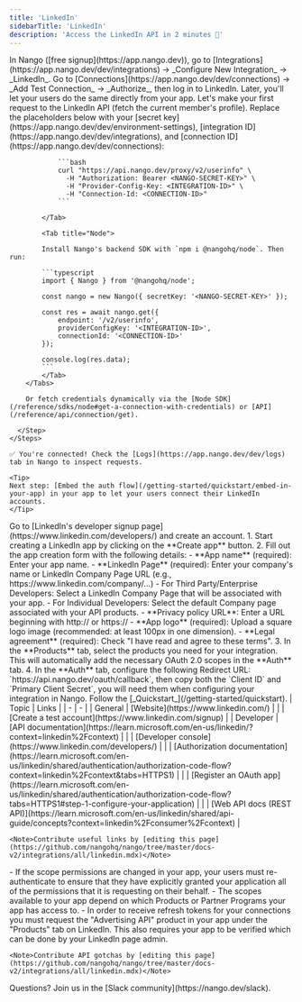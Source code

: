 ```yaml
---
title: 'LinkedIn'
sidebarTitle: 'LinkedIn'
description: 'Access the LinkedIn API in 2 minutes 💨'
---
```


<Tabs>
  <Tab title="🚀 Quickstart">
    <Steps>
      <Step title="Create an integration">
        In Nango ([free signup](https://app.nango.dev)), go to [Integrations](https://app.nango.dev/dev/integrations) -> _Configure New Integration_ -> _LinkedIn_.
      </Step>
      <Step title="Authorize LinkedIn">
        Go to [Connections](https://app.nango.dev/dev/connections) -> _Add Test Connection_ -> _Authorize_, then log in to LinkedIn. Later, you'll let your users do the same directly from your app.
      </Step>
      <Step title="Call the LinkedIn API">
        Let's make your first request to the LinkedIn API (fetch the current member's profile). Replace the placeholders below with your [secret key](https://app.nango.dev/dev/environment-settings), [integration ID](https://app.nango.dev/dev/integrations), and [connection ID](https://app.nango.dev/dev/connections):
        <Tabs>
            <Tab title="cURL">

                ```bash
                curl "https://api.nango.dev/proxy/v2/userinfo" \
                  -H "Authorization: Bearer <NANGO-SECRET-KEY>" \
                  -H "Provider-Config-Key: <INTEGRATION-ID>" \
                  -H "Connection-Id: <CONNECTION-ID>"
                ```

            </Tab>

            <Tab title="Node">

            Install Nango's backend SDK with `npm i @nangohq/node`. Then run:

            ```typescript
            import { Nango } from '@nangohq/node';

            const nango = new Nango({ secretKey: '<NANGO-SECRET-KEY>' });

            const res = await nango.get({
                endpoint: '/v2/userinfo',
                providerConfigKey: '<INTEGRATION-ID>',
                connectionId: '<CONNECTION-ID>'
            });

            console.log(res.data);
            ```
            </Tab>
        </Tabs>

        Or fetch credentials dynamically via the [Node SDK](/reference/sdks/node#get-a-connection-with-credentials) or [API](/reference/api/connection/get).

      </Step>
    </Steps>

    ✅ You're connected! Check the [Logs](https://app.nango.dev/dev/logs) tab in Nango to inspect requests.

    <Tip>
    Next step: [Embed the auth flow](/getting-started/quickstart/embed-in-your-app) in your app to let your users connect their LinkedIn accounts.
    </Tip>
  </Tab>
  <Tab title="🧑‍💻 OAuth app setup">
   <Steps>
  <Step title="Create a developer account">
    Go to [LinkedIn's developer signup page](https://www.linkedin.com/developers/) and create an account.
  </Step>
  <Step title="Create & configure a LinkedIn app">
    1. Start creating a LinkedIn app by clicking on the **Create app** button.
    2. Fill out the app creation form with the following details:
       - **App name** (required): Enter your app name.
       - **LinkedIn Page** (required): Enter your company's name or LinkedIn Company Page URL (e.g., https://www.linkedin.com/company/...)
         - For Third Party/Enterprise Developers: Select a LinkedIn Company Page that will be associated with your app.
         - For Individual Developers: Select the default Company page associated with your API products.
       - **Privacy policy URL**: Enter a URL beginning with http:// or https://
       - **App logo** (required): Upload a square logo image (recommended: at least 100px in one dimension).
       - **Legal agreement** (required): Check "I have read and agree to these terms".
     3. In the **Products** tab, select the products you need for your integration. This will automatically add the necessary OAuth 2.0 scopes in the **Auth** tab.
     4. In the **Auth** tab, configure the following Redirect URL: `https://api.nango.dev/oauth/callback`, then copy both the `Client ID` and `Primary Client Secret`, you will need them when configuring your integration in Nango.
  </Step>
  <Step title="Next">
    Follow the [_Quickstart_](/getting-started/quickstart).
  </Step>
</Steps>
  </Tab>
  <Tab title="🔗 Useful links">
    | Topic | Links |
    | - | - |
    | General | [Website](https://www.linkedin.com/) |
    | | [Create a test account](https://www.linkedin.com/signup) |
    | Developer | [API documentation](https://learn.microsoft.com/en-us/linkedin/?context=linkedin%2Fcontext) |
    | | [Developer console](https://www.linkedin.com/developers/) |
    | | [Authorization documentation](https://learn.microsoft.com/en-us/linkedin/shared/authentication/authorization-code-flow?context=linkedin%2Fcontext&tabs=HTTPS1) |
    | | [Register an OAuth app](https://learn.microsoft.com/en-us/linkedin/shared/authentication/authorization-code-flow?tabs=HTTPS1#step-1-configure-your-application) |
    | | [Web API docs (REST API)](https://learn.microsoft.com/en-us/linkedin/shared/api-guide/concepts?context=linkedin%2Fconsumer%2Fcontext) |

    <Note>Contribute useful links by [editing this page](https://github.com/nangohq/nango/tree/master/docs-v2/integrations/all/linkedin.mdx)</Note>
  </Tab>
  <Tab title="🚨 API gotchas">
-   If the scope permissions are changed in your app, your users must re-authenticate to ensure that they have explicitly granted your application all of the permissions that it is requesting on their behalf.
-   The scopes available to your app depend on which Products or Partner Programs your app has access to.
-   In order to receive refresh tokens for your connections you must request the "Advertising API" product in your app under the "Products" tab on LinkedIn. This also requires your app to be verified which can be done by your LinkedIn page admin.

    <Note>Contribute API gotchas by [editing this page](https://github.com/nangohq/nango/tree/master/docs-v2/integrations/all/linkedin.mdx)</Note>
  </Tab>
</Tabs>

<Info>
    Questions? Join us in the [Slack community](https://nango.dev/slack).
</Info>
